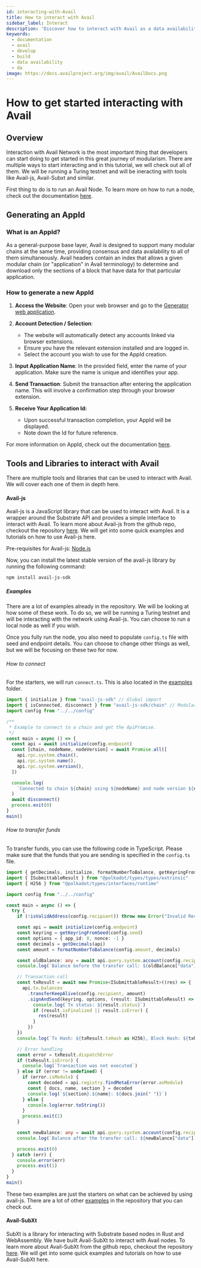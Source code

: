 ```yaml
---
id: interacting-with-Avail
title: How to interact with Avail
sidebar_label: Interact
description: 'Discover how to interact with Avail as a data availability layer.'
keywords:
  - documentation
  - avail
  - develop
  - build
  - data availability
  - da
image: https://docs.availproject.org/img/avail/AvailDocs.png
---
```


# How to get started interacting with Avail

## Overview

Interaction with Avail Network is the most important thing that developers can start doing to get started in this great journey of modularism. There are multiple ways to start interacting and in this tutorial, we will check out all of them. We will be running a Turing testnet and will be ineracting with tools like Avail-js, Avail-Subxt and similar.

First thing to do is to run an Avail Node. To learn more on how to run a node, check out the documentation [<ins>here</ins>](/docs/operate-a-node/run-a-full-node/full-node).

## Generating an AppId  

### What is an AppId?

As a general-purpose base layer, Avail is designed to support many modular chains at the same time, providing consensus and data availability to all of them simultaneously. Avail headers contain an index that allows a given modular chain (or "application" in Avail terminology) to determine and download only the sections of a block that have data for that particular application.

### How to generate a new AppId

1. **Access the Website**: Open your web browser and go to the [<ins>Generator web application</ins>](https://app-id-gen.vercel.app/).

1. **Account Detection / Selection**:
   - The website will automatically detect any accounts linked via browser extensions.
   - Ensure you have the relevant extension installed and are logged in.
   - Select the account you wish to use for the AppId creation.

1. **Input Application Name**: In the provided field, enter the name of your application. Make sure the name is unique and identifies your app.

1. **Send Transaction**: Submit the transaction after entering the application name. This will involve a confirmation step through your browser extension.

1. **Receive Your Application Id:**
   - Upon successful transaction completion, your AppId will be displayed.
   - Note down the Id for future reference.

For more information on AppId, check out the documentation [<ins>here</ins>](/docs/end-user-guide/app-id).

## Tools and Libraries to interact with Avail

There are multiple tools and libraries that can be used to interact with Avail. We will cover each one of them in depth here.

#### Avail-js

Avail-js is a JavaScript library that can be used to interact with Avail. It is a wrapper around the Substrate API and provides a simple interface to interact with Avail. To learn more about Avail-js from the github repo, checkout the repository [<ins>here</ins>](https://github.com/availproject/avail/tree/main/avail-js). We will get into some quick examples and tutorials on how to use Avail-js here.

Pre-requisites for Avail-js:
[Node.js](https://nodejs.org/en/download/)

Now, you can install the latest stable version of the avail-js library by running the following command:

```bash
npm install avail-js-sdk
```

##### Examples

There are a lot of examples already in the repository. We will be looking at how some of these work. To do so, we will be running a Turing testnet and will be interacting with the network using Avail-js. You can choose to run a local node as well if you wish.

Once you fully run the node, you also need to populate `config.ts` file with seed and endpoint details. You can choose to change other things as well, but we will be focusing on these two for now.

###### How to connect

For the starters, we will run `connect.ts`. This is also located in the [examples](https://github.com/availproject/avail/blob/main/avail-js/examples/node-examples/src/connect.ts) folder. <br /> 


```typescript
import { initialize } from "avail-js-sdk" // Global import
import { isConnected, disconnect } from "avail-js-sdk/chain" // Modular import
import config from "../../config"

/**
 * Example to connect to a chain and get the ApiPromise.
 */
const main = async () => {
  const api = await initialize(config.endpoint)
  const [chain, nodeName, nodeVersion] = await Promise.all([
    api.rpc.system.chain(),
    api.rpc.system.name(),
    api.rpc.system.version(),
  ])

  console.log(
    `Connected to chain ${chain} using ${nodeName} and node version ${nodeVersion} - is connected: ${isConnected()}`,
  )
  await disconnect()
  process.exit(0)
}
main()
```


###### How to transfer funds

To transfer funds, you can use the following code in TypeScript. Please make sure that the funds that you are sending is specified in the `config.ts` file.  

```typescript
import { getDecimals, initialize, formatNumberToBalance, getKeyringFromSeed, isValidAddress } from "avail-js-sdk"
import { ISubmittableResult } from "@polkadot/types/types/extrinsic"
import { H256 } from "@polkadot/types/interfaces/runtime"

import config from "../../config"

const main = async () => {
  try {
    if (!isValidAddress(config.recipient)) throw new Error("Invalid Recipient")

    const api = await initialize(config.endpoint)
    const keyring = getKeyringFromSeed(config.seed)
    const options = { app_id: 0, nonce: -1 }
    const decimals = getDecimals(api)
    const amount = formatNumberToBalance(config.amount, decimals)

    const oldBalance: any = await api.query.system.account(config.recipient)
    console.log(`Balance before the transfer call: ${oldBalance["data"]["free"].toHuman()}`)

    // Transaction call
    const txResult = await new Promise<ISubmittableResult>((res) => {
      api.tx.balances
        .transferKeepAlive(config.recipient, amount)
        .signAndSend(keyring, options, (result: ISubmittableResult) => {
          console.log(`Tx status: ${result.status}`)
          if (result.isFinalized || result.isError) {
            res(result)
          }
        })
    })
    console.log(`Tx Hash: ${txResult.txHash as H256}, Block Hash: ${txResult.status.asFinalized as H256}`)

    // Error handling
    const error = txResult.dispatchError
    if (txResult.isError) {
      console.log(`Transaction was not executed`)
    } else if (error != undefined) {
      if (error.isModule) {
        const decoded = api.registry.findMetaError(error.asModule)
        const { docs, name, section } = decoded
        console.log(`${section}.${name}: ${docs.join(" ")}`)
      } else {
        console.log(error.toString())
      }
      process.exit(1)
    }

    const newBalance: any = await api.query.system.account(config.recipient)
    console.log(`Balance after the transfer call: ${newBalance["data"]["free"].toHuman()}`)

    process.exit(0)
  } catch (err) {
    console.error(err)
    process.exit(1)
  }
}
main()
```

These two examples are just the starters on what can be achieved by using avail-js. There are a lot of other [examples](https://github.com/availproject/avail/tree/main/avail-js/examples/node-examples) in the repository that you can check out.


#### Avail-SubXt

SubXt is a library for interacting with Substrate based nodes in Rust and WebAssembly. We have built Avail-SubXt to interact with Avail nodes. To learn more about Avail-SubXt from the github repo, checkout the repository [<ins>here</ins>](https://github.com/availproject/avail/tree/main/avail-subxt). We will get into some quick examples and tutorials on how to use Avail-SubXt here.





